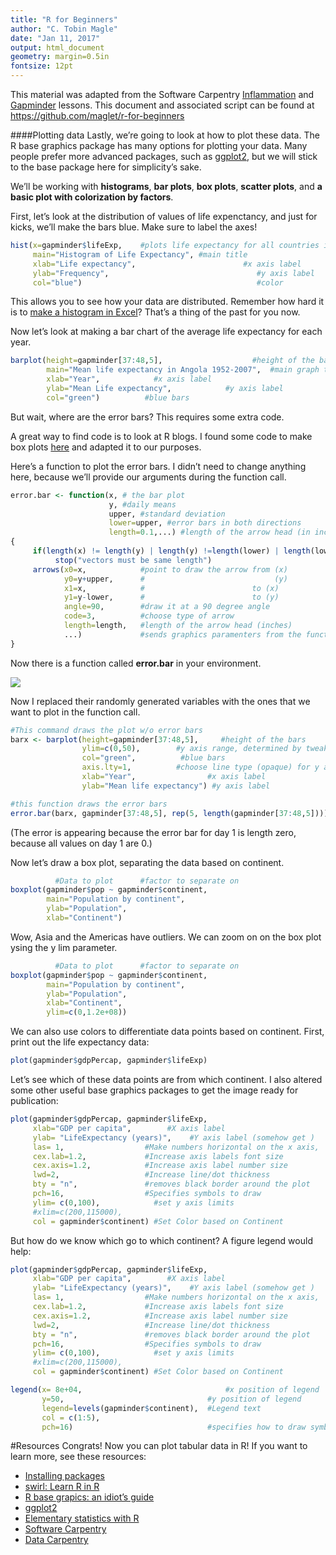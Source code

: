 ```yaml
---
title: "R for Beginners"
author: "C. Tobin Magle"
date: "Jan 11, 2017"
output: html_document
geometry: margin=0.5in
fontsize: 12pt
---
```

This material was adapted from the Software Carpentry [Inflammation](http://swcarpentry.github.io/r-novice-inflammation/01-starting-with-data.html) and [Gapminder]("https://raw.githubusercontent.com/swcarpentry/r-novice-gapminder/gh-pages/_episodes_rmd/data/gapminder-FiveYearData.csv") lessons. This document and associated script can be found at
[https://github.com/maglet/r-for-beginners](https://github.com/maglet/r-for-beginners)

####Plotting data
Lastly, we're going to look at how to plot these data. The R base graphics 
package has many options for plotting your data. Many people prefer more 
advanced packages, such as [ggplot2](http://zevross.com/blog/2014/08/04/beautiful-plotting-in-r-a-ggplot2-cheatsheet-3/), but we will stick to the base package here for 
simplicity's sake. 

We'll be working with __histograms__, __bar  plots__, __box plots__, 
__scatter plots__, and __a basic plot with colorization by factors__. 

First, let's look at the distribution of values of life expenctancy, and 
just for kicks, we'll make the bars blue. Make sure to label the axes!

```r
hist(x=gapminder$lifeExp,    #plots life expectancy for all countries in all years
     main="Histogram of Life Expectancy", #main title
     xlab="Life expectancy",                        #x axis label
     ylab="Frequency",                                 #y axis label
     col="blue")                                       #color
```

This allows you to see how your data are distributed. Remember how hard it is to [make a histogram in Excel](https://support.microsoft.com/en-us/kb/214269)? That's a thing of the past for you now.

Now let's look at making a bar chart of the average life expectancy for each year.

```r
barplot(height=gapminder[37:48,5],                    #height of the bars 
        main="Mean life expectancy in Angola 1952-2007",  #main graph title
        xlab="Year",            #x axis label
        ylab="Mean Life expectancy",            #y axis label
        col="green")          #blue bars
```

But wait, where are the error bars? This requires some extra code.

A great way to find code is to look at R blogs. I found some code to make box 
plots [here](http://monkeysuncle.stanford.edu/?p=485) and adapted it to our 
purposes.

Here's a function to plot the error bars. I didn't need to change anything here, 
because we'll provide our arguments during the function call. 
```r
error.bar <- function(x, # the bar plot
                      y, #daily means
                      upper, #standard deviation
                      lower=upper, #error bars in both directions
                      length=0.1,...) #length of the arrow head (in inches)
{
     if(length(x) != length(y) | length(y) !=length(lower) | length(lower) != length(upper))
          stop("vectors must be same length")
     arrows(x0=x,            #point to draw the arrow from (x)
            y0=y+upper,      #                             (y)
            x1=x,            #                        to (x) 
            y1=y-lower,      #                        to (y)
            angle=90,        #draw it at a 90 degree angle
            code=3,          #choose type of arrow
            length=length,   #length of the arrow head (inches)
            ...)             #sends graphics paramenters from the function call 
}
```

Now there is a function called __error.bar__ in your environment. 

![](Supplemental/errorbarfunction.png)

Now I replaced their randomly generated variables with the ones that we want to 
plot in the function call. 

```r
#This command draws the plot w/o error bars
barx <- barplot(height=gapminder[37:48,5],     #height of the bars 
                ylim=c(0,50),        #y axis range, determined by tweaking
                col="green",          #blue bars
                axis.lty=1,          #choose line type (opaque) for y axis
                xlab="Year",                #x axis label
                ylab="Mean life expectancy") #y axis label

#this function draws the error bars
error.bar(barx, gapminder[37:48,5], rep(5, length(gapminder[37:48,5])))
```

(The error is appearing because the error bar for day 1 is length zero, because
all values on day 1 are 0.)

Now let's draw a box plot, separating the data based on continent.

```r
          #Data to plot      #factor to separate on
boxplot(gapminder$pop ~ gapminder$continent,
        main="Population by continent",
        ylab="Population",
        xlab="Continent")
```

Wow, Asia and the Americas have outliers. We can zoom on on the box plot ysing the y lim parameter.

```r
          #Data to plot      #factor to separate on
boxplot(gapminder$pop ~ gapminder$continent,
        main="Population by continent",
        ylab="Population",
        xlab="Continent",
        ylim=c(0,1.2e+08))
```

We can also use colors to differentiate data points based on continent. First, 
print out the life expectancy data:

```r
plot(gapminder$gdpPercap, gapminder$lifeExp)
```

Let's see which of these data points are from which continent. I also altered some other useful base graphics packages to get the image ready for publication:

```r
plot(gapminder$gdpPercap, gapminder$lifeExp,
     xlab="GDP per capita",        #X axis label
     ylab= "LifeExpectancy (years)",    #Y axis label (somehow get )
     las= 1,                  #Make numbers horizontal on the x axis, 
     cex.lab=1.2,             #Increase axis labels font size
     cex.axis=1.2,            #Increase axis label number size
     lwd=2,                   #Increase line/dot thickness
     bty = "n",               #removes black border around the plot
     pch=16,                  #Specifies symbols to draw
     ylim= c(0,100),            #set y axis limits
     #xlim=c(200,115000),
     col = gapminder$continent) #Set Color based on Continent
```

But how do we know which go to which continent? A figure legend would 
help:

```r
plot(gapminder$gdpPercap, gapminder$lifeExp,
     xlab="GDP per capita",        #X axis label
     ylab= "LifeExpectancy (years)",    #Y axis label (somehow get )
     las= 1,                  #Make numbers horizontal on the x axis, 
     cex.lab=1.2,             #Increase axis labels font size
     cex.axis=1.2,            #Increase axis label number size
     lwd=2,                   #Increase line/dot thickness
     bty = "n",               #removes black border around the plot
     pch=16,                  #Specifies symbols to draw
     ylim= c(0,100),            #set y axis limits
     #xlim=c(200,115000),
     col = gapminder$continent) #Set Color based on Continent

legend(x= 8e+04,                                #x position of legend
       y=50,                                #y position of legend
       legend=levels(gapminder$continent),  #Legend text 
       col = c(1:5),
       pch=16)                              #specifies how to draw symbols
```

#Resources
Congrats! Now you can plot tabular data in R! If you want to learn more, see 
these resources:

* [Installing packages](http://web.cs.ucla.edu/~gulzar/rstudio/)
* [swirl: Learn R in R](http://swirlstats.com)
* [R base grapics: an idiot's guide](http://rstudio-pubs-static.s3.amazonaws.com/7953_4e3efd5b9415444ca065b1167862c349.html)
* [ggplot2](http://zevross.com/blog/2014/08/04/beautiful-plotting-in-r-a-ggplot2-cheatsheet-3/)
* [Elementary statistics with R](http://www.r-tutor.com/elementary-statistics)
* [Software Carpentry](http://software-carpentry.org)
* [Data Carpentry](http://www.datacarpentry.org)